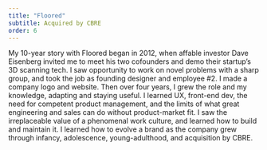 ```yaml
---
title: "Floored"
subtitle: Acquired by CBRE
order: 6
---
```



My 10-year story with Floored  began in 2012, when affable investor Dave Eisenberg invited me to meet his two cofounders and demo their startup’s 3D scanning tech. I saw opportunity to work on novel problems with a sharp group, and took the job as founding designer and employee #2. I made a company logo and website. Then over four years, I grew the role and my knowledge, adapting and staying useful. I learned UX, front-end dev, the need for competent product management, and the limits of what great engineering and sales can do without product-market fit. I saw the irreplaceable value of a phenomenal work culture, and learned how to build and maintain it. I learned how to evolve a brand as the company grew through infancy, adolescence, young-adulthood, and acquisition by CBRE. 